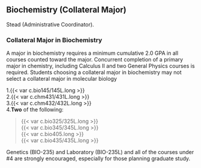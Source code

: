 ## Biochemistry (Collateral Major) {#sec-biochemistry}

Stead (Administrative Coordinator).

### Collateral Major in Biochemistry

A major in biochemistry requires a minimum cumulative 2.0 GPA in all courses counted toward the major.
Concurrent completion of a primary major in chemistry, including Calculus II and two General Physics courses is required. Students choosing a collateral major in biochemistry may not select a collateral major in molecular biology

1.{{< var c.bio145/145L.long >}}  
2.{{< var c.chm431/431L.long >}}  
3.{{< var c.chm432/432L.long >}}  
4.**Two** of the following:

> {{< var c.bio325/325L.long >}}  
> {{< var c.bio345/345L.long >}}  
> {{< var c.bio405.long >}}  
> {{< var c.bio435/435L.long >}}  

Genetics (BIO-235) and Laboratory (BIO-235L) and all of the courses under #4 are strongly encouraged, especially for those planning graduate study.
